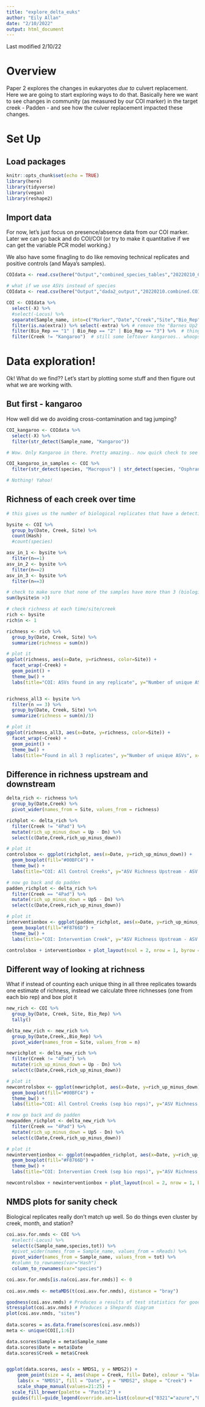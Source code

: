 ```yaml
---
title: "explore_delta_euks"
author: "Eily Allan"
date: "2/10/2022"
output: html_document
---
```


Last modified 2/10/22


# Overview

Paper 2 explores the changes in eukaryotes *due to* culvert replacement. Here we are going to start exploring ways to do that. Basically here we want to see changes in community (as measured by our COI marker) in the target creek - Padden - and see how the culver replacement impacted these changes. 

# Set Up

## Load packages

```r
knitr::opts_chunk$set(echo = TRUE)
library(here)
library(tidyverse)
library(vegan)
library(reshape2)

```

## Import data

For now, let's just focus on presence/absence data from our COI marker. Later we can go back and do COI/COI (or try to make it quantitative if we can get the variable PCR model working.)

We also have some finagling to do like removing technical replicates and positive controls (and Maya's samples). 

```r

COIdata <- read.csv(here("Output","combined_species_tables","20220210_COI.csv"))

# what if we use ASVs instead of species
COIdata <- read.csv(here("Output","dada2_output","20220210.combined.COI.ASV.table.csv"))

COI <- COIdata %>% 
  select(-X) %>% 
  #select(-Locus) %>% 
  separate(Sample_name, into=c("Marker","Date","Creek","Site","Bio_Rep","extra"), extra="warn", remove=FALSE) %>% 
  filter(is.na(extra)) %>% select(-extra) %>% # remove the "Barnes Up2 old" sample - shouldn't normally need this
  filter(Bio_Rep == "1" | Bio_Rep == "2" | Bio_Rep == "3") %>%  # things that don't have bio reps are kangaroo or maya's samples
  filter(Creek != "Kangaroo")  # still some leftover kangaroos.. whoops 

```

# Data exploration! 

Ok! What do we find?? Let's start by plotting some stuff and then figure out what we are working with. 

## But first - kangaroo 

How well did we do avoiding cross-contamination and tag jumping?

```r
COI_kangaroo <- COIdata %>% 
  select(-X) %>% 
  filter(str_detect(Sample_name, "Kangaroo"))

# Wow. Only Kangaroo in there. Pretty amazing.. now quick check to see if the environmental samples have any kangaroo in them

COI_kangaroo_in_samples <- COI %>% 
  filter(str_detect(species, "Macropus") | str_detect(species, "Osphranter"))

# Nothing! Yahoo! 
```

## Richness of each creek over time

```r

# this gives us the number of biological replicates that have a detection (presence/absence) for each species - at each site (up/down) within each creek (all 5) at each time point 

bysite <- COI %>% 
  group_by(Date, Creek, Site) %>%
  count(Hash)
  #count(species)

asv_in_1 <- bysite %>% 
  filter(n==1)
asv_in_2 <- bysite %>% 
  filter(n==2)
asv_in_3 <- bysite %>% 
  filter(n==3)

# check to make sure that none of the samples have more than 3 (biological replicates)
sum(bysite$n >3)

# check richness at each time/site/creek 
rich <- bysite
rich$n <- 1

richness <- rich %>% 
  group_by(Date, Creek, Site) %>%
  summarize(richness = sum(n))

# plot it
ggplot(richness, aes(x=Date, y=richness, color=Site)) +
  facet_wrap(~Creek) +
  geom_point() +
  theme_bw() + 
  labs(title="COI: ASVs found in any replicate", y="Number of unique ASVs", x= "Month")


richness_all3 <- bysite %>% 
  filter(n == 3) %>% 
  group_by(Date, Creek, Site) %>%
  summarize(richness = sum(n)/3)

# plot it
ggplot(richness_all3, aes(x=Date, y=richness, color=Site)) +
  facet_wrap(~Creek) +
  geom_point() +
  theme_bw() +
  labs(title="Found in all 3 replicates", y="Number of unique ASVs", x= "Month")

```

## Difference in richness upstream and downstream 

```r
delta_rich <- richness %>% 
  group_by(Date,Creek) %>% 
  pivot_wider(names_from = Site, values_from = richness)

richplot <- delta_rich %>% 
  filter(Creek != "4Pad") %>% 
  mutate(rich_up_minus_down = Up - Dn) %>% 
  select(c(Date,Creek,rich_up_minus_down))

# plot it
controlsbox <- ggplot(richplot, aes(x=Date, y=rich_up_minus_down)) +
  geom_boxplot(fill="#00BFC4") +
  theme_bw() +
  labs(title="COI: All Control Creeks", y="ASV Richness Upstream - ASV Richness Downstream", x= "Month")

# now go back and do padden
padden_richplot <- delta_rich %>% 
  filter(Creek == "4Pad") %>% 
  mutate(rich_up_minus_down = Up5 - Dn) %>% 
  select(c(Date,Creek,rich_up_minus_down))

# plot it
interventionbox <- ggplot(padden_richplot, aes(x=Date, y=rich_up_minus_down)) +
  geom_boxplot(fill="#F8766D") +
  theme_bw() +
  labs(title="COI: Intervention Creek", y="ASV Richness Upstream - ASV Richness Downstream", x= "Month")

controlsbox + interventionbox + plot_layout(ncol = 2, nrow = 1, byrow = F)
```

## Different way of looking at richness

What if instead of counting each unique thing in all three replicates towards one estimate of richness, instead we calculate three richnesses (one from each bio rep) and box plot it 

```r

new_rich <- COI %>% 
  group_by(Date, Creek, Site, Bio_Rep) %>%
  tally()

delta_new_rich <- new_rich %>% 
  group_by(Date,Creek,,Bio_Rep) %>% 
  pivot_wider(names_from = Site, values_from = n)

newrichplot <- delta_new_rich %>% 
  filter(Creek != "4Pad") %>% 
  mutate(rich_up_minus_down = Up - Dn) %>% 
  select(c(Date,Creek,rich_up_minus_down))

# plot it
newcontrolsbox <- ggplot(newrichplot, aes(x=Date, y=rich_up_minus_down)) +
  geom_boxplot(fill="#00BFC4") +
  theme_bw() +
  labs(title="COI: All Control Creeks (sep bio reps)", y="ASV Richness Upstream - ASV Richness Downstream", x= "Month")

# now go back and do padden
newpadden_richplot <- delta_new_rich %>% 
  filter(Creek == "4Pad") %>% 
  mutate(rich_up_minus_down = Up5 - Dn) %>% 
  select(c(Date,Creek,rich_up_minus_down))

# plot it
newinterventionbox <- ggplot(newpadden_richplot, aes(x=Date, y=rich_up_minus_down)) +
  geom_boxplot(fill="#F8766D") +
  theme_bw() +
  labs(title="COI: Intervention Creek (sep bio reps)", y="ASV Richness Upstream - ASV Richness Downstream", x= "Month")

newcontrolsbox + newinterventionbox + plot_layout(ncol = 2, nrow = 1, byrow = F)

```

## NMDS plots for sanity check    

Biological replicates really don't match up well. So do things even cluster by creek, month, and station? 

```r

coi.asv.for.nmds <- COI %>% 
  #select(-Locus) %>% 
  select(c(Sample_name,species,tot)) %>% 
  #pivot_wider(names_from = Sample_name, values_from = nReads) %>%
  pivot_wider(names_from = Sample_name, values_from = tot) %>% 
  #column_to_rownames(var="Hash")
  column_to_rownames(var="species")

coi.asv.for.nmds[is.na(coi.asv.for.nmds)] <- 0
  
coi.asv.nmds <- metaMDS(t(coi.asv.for.nmds), distance = "bray")

goodness(coi.asv.nmds) # Produces a results of test statistics for goodness of fit for each point
stressplot(coi.asv.nmds) # Produces a Shepards diagram
plot(coi.asv.nmds, "sites") 
  
data.scores = as.data.frame(scores(coi.asv.nmds))
meta <- unique(COI[,1:6])

data.scores$Sample = meta$Sample_name
data.scores$Date = meta$Date
data.scores$Creek = meta$Creek


ggplot(data.scores, aes(x = NMDS1, y = NMDS2)) + 
    geom_point(size = 4, aes(shape = Creek, fill= Date), colour = "black" )+ 
    labs(x = "NMDS1", fill = "Date", y = "NMDS2", shape = "Creek") +
    scale_shape_manual(values=21:25) +
  scale_fill_brewer(palette = "Pastel2") +
  guides(fill=guide_legend(override.aes=list(colour=c("0321"="azure","0421"="red", "0521"="black", "0621"="black", "0721"="black", "0821"="black"))))
 

```

